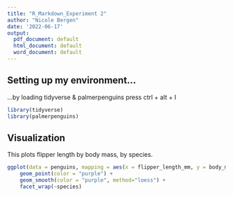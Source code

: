 ```yaml
---
title: "R_Markdown_Experiment 2"
author: "Nicole Bergen"
date: '2022-06-17'
output:
  pdf_document: default
  html_document: default
  word_document: default
---
```

## Setting up my environment...
...by loading tidyverse & palmerpenguins
press ctrl + alt + I

```r
library(tidyverse)
library(palmerpenguins)
```

## Visualization
This plots flipper length by body mass, by species.
    
```r
ggplot(data = penguins, mapping = aes(x = flipper_length_mm, y = body_mass_g)) +
    geom_point(color = "purple") +
    geom_smooth(color = "purple", method="loess") +
    facet_wrap(~species)

```